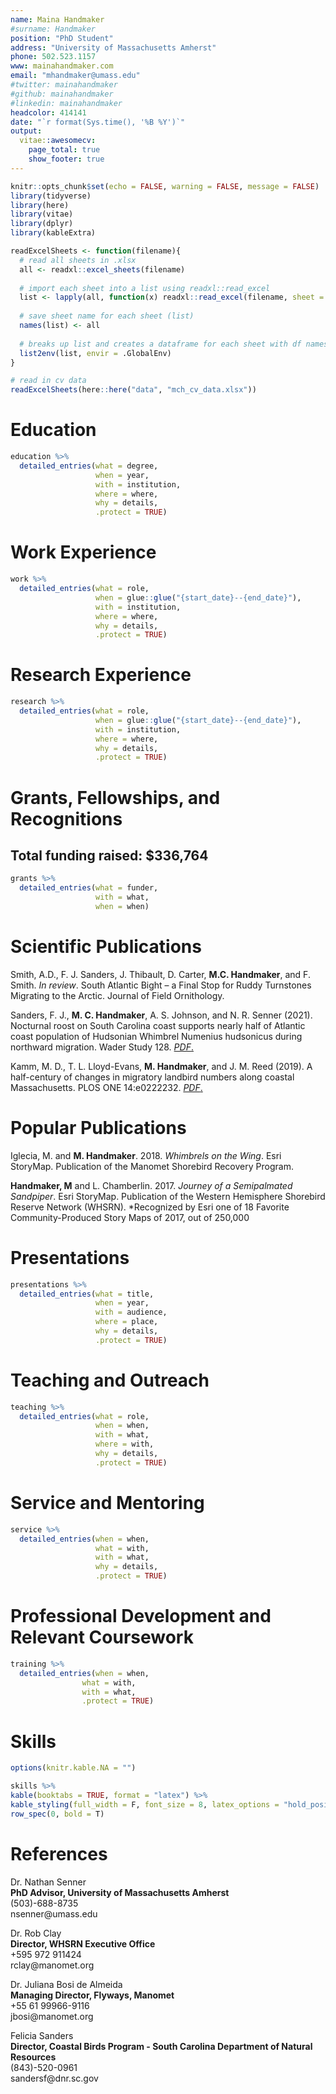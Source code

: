 ```yaml
---
name: Maina Handmaker
#surname: Handmaker
position: "PhD Student"
address: "University of Massachusetts Amherst"
phone: 502.523.1157
www: mainahandmaker.com
email: "mhandmaker@umass.edu"
#twitter: mainahandmaker
#github: mainahandmaker
#linkedin: mainahandmaker
headcolor: 414141
date: "`r format(Sys.time(), '%B %Y')`"
output:
  vitae::awesomecv:
    page_total: true
    show_footer: true
---
```


```r
knitr::opts_chunk$set(echo = FALSE, warning = FALSE, message = FALSE)
library(tidyverse)
library(here)
library(vitae)
library(dplyr)
library(kableExtra)
```

```r
readExcelSheets <- function(filename){
  # read all sheets in .xlsx 
  all <- readxl::excel_sheets(filename)
  
  # import each sheet into a list using readxl::read_excel
  list <- lapply(all, function(x) readxl::read_excel(filename, sheet = x))
  
  # save sheet name for each sheet (list)
  names(list) <- all
  
  # breaks up list and creates a dataframe for each sheet with df names matching sheet names
  list2env(list, envir = .GlobalEnv)
}
```

```r
# read in cv data
readExcelSheets(here::here("data", "mch_cv_data.xlsx"))
```

# Education

```r
education %>% 
  detailed_entries(what = degree, 
                   when = year, 
                   with = institution, 
                   where = where, 
                   why = details,
                   .protect = TRUE)
```

# Work Experience

```r
work %>% 
  detailed_entries(what = role, 
                   when = glue::glue("{start_date}--{end_date}"), 
                   with = institution, 
                   where = where, 
                   why = details,
                   .protect = TRUE)
```

# Research Experience

```r
research %>% 
  detailed_entries(what = role, 
                   when = glue::glue("{start_date}--{end_date}"), 
                   with = institution, 
                   where = where,
                   why = details,
                   .protect = TRUE)
```

\newpage
# Grants, Fellowships, and Recognitions
## Total funding raised: $336,764

```r
grants %>% 
  detailed_entries(what = funder, 
                   with = what,
                   when = when)
```

# Scientific Publications

Smith, A.D., F. J. Sanders, J. Thibault, D. Carter, **M.C. Handmaker**, and F. Smith. *In review*. South Atlantic Bight -- a Final Stop for Ruddy Turnstones Migrating to the Arctic. Journal of Field Ornithology.

Sanders, F. J., **M. C. Handmaker**, A. S. Johnson, and N. R. Senner (2021). Nocturnal roost on South Carolina coast supports nearly half of Atlantic coast population of Hudsonian Whimbrel Numenius hudsonicus during northward migration. Wader Study 128. [*PDF*.](https://doi.org/10.18194/ws.00228)

Kamm, M. D., T. L. Lloyd-Evans, **M. Handmaker**, and J. M. Reed (2019). A half-century of changes in migratory landbird numbers along coastal Massachusetts. PLOS ONE 14:e0222232. [*PDF*.](https://doi.org/10.1371/journal.pone.0222232)

# Popular Publications

Iglecia, M. and **M. Handmaker**. 2018. *Whimbrels on the Wing*. Esri StoryMap. Publication of the Manomet Shorebird Recovery Program.

**Handmaker, M** and L. Chamberlin. 2017. *Journey of a Semipalmated Sandpiper*. Esri StoryMap. Publication of the Western Hemisphere Shorebird Reserve Network (WHSRN).
*Recognized by Esri one of 18 Favorite Community-Produced Story Maps of 2017, out of 250,000

# Presentations
```r
presentations %>% 
  detailed_entries(what = title, 
                   when = year, 
                   with = audience, 
                   where = place,
                   why = details,
                   .protect = TRUE)

```

# Teaching and Outreach
```r
teaching %>% 
  detailed_entries(what = role, 
                   when = when, 
                   with = what, 
                   where = with,
                   why = details,
                   .protect = TRUE)

```

# Service and Mentoring
```r
service %>% 
  detailed_entries(when = when, 
                   what = with,
                   with = what,
                   why = details,
                   .protect = TRUE)

```

# Professional Development and Relevant Coursework
```r
training %>% 
  detailed_entries(when = when,
                what = with,
                with = what,
                .protect = TRUE)

```

# Skills
```r
options(knitr.kable.NA = "")

skills %>%
kable(booktabs = TRUE, format = "latex") %>%
kable_styling(full_width = F, font_size = 8, latex_options = "hold_position") %>%
row_spec(0, bold = T)
``` 

# References

Dr. Nathan Senner  
**PhD Advisor, University of Massachusetts Amherst**  
(503)-688-8735  
nsenner@umass.edu

Dr. Rob Clay  
**Director, WHSRN Executive Office**  
+595 972 911424  
rclay@manomet.org

Dr. Juliana Bosi de Almeida  
**Managing Director, Flyways, Manomet**  
+55 61 99966-9116  
jbosi@manomet.org 

Felicia Sanders  
**Director, Coastal Birds Program - South Carolina Department of Natural Resources**  
(843)-520-0961  
sandersf@dnr.sc.gov
